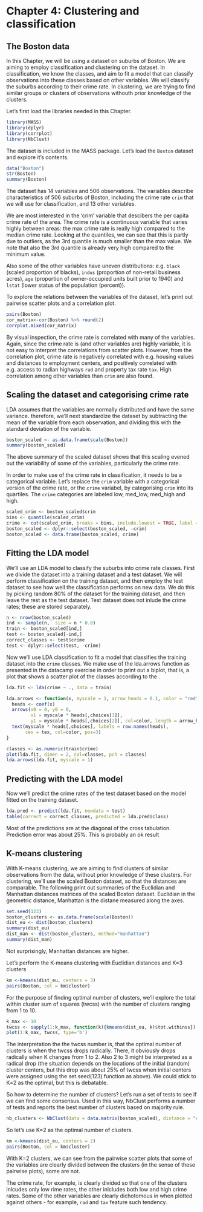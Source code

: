 # Chapter 4: Clustering and classification

## The Boston data

In this Chapter, we will be using a dataset on suburbs of Boston. We are aiming to employ classification and clustering on the dataset. In classification, we know the classes, and aim to fit a model that can classify observations into these classes based on other variables. We will classify the suburbs according to their crime rate. In clustering, we are trying to find similar groups or clusters of observations withouth prior knowledge of the clusters.

Let's first load the libraries needed in this Chapter.

```r
library(MASS)
library(dplyr)
library(corrplot)
library(NbClust)
```

The dataset is included in the MASS package. Let's load the `Boston` dataset and explore it's contents. 

```r
data("Boston")
str(Boston)
summary(Boston)
```

The dataset has 14 variables and 506 observations. The variables describe characteristics of 506 suburbs of Boston, including the crime rate `crim` that we will use for classification, and 13 other variables.

We are most interested in the 'crim' variable that descibers the per capita crime rate of the area. The crime rate is a continuous variable that varies highly between areas: the max crime rate is really high compared to the median crime rate. Looking at the quantiles, we can see that this is partly due to outliers, as the 3rd quantile is much smaller than the max value. We note that also the 3rd quantile is already very high compared to the minimum value.

Also some of the other variables have uneven distributions: e.g. `black` (scaled proportion of blacks), `indus` (proportion of non-retail business acres), `age` (proportion of owner-occupied units built prior to 1940) and `lstat` (lower status of the population (percent)). 

To explore the relations between the variables of the dataset, let's print out pairwise scatter plots and a correlation plot.

```r
pairs(Boston)
cor_matrix<-cor(Boston) %>% round(2)
corrplot.mixed(cor_matrix)
```

By visual inspection, the crime rate is correlated with many of the variables. Again, since the crime rate is (and other variables are) highly variable, it is not easy to interpret the correlations from scatter plots. However, from the correlation plot, crime rate is negatively correlated with e.g. housing values and distances to employment centers, and positively correlated with e.g. access to radian highways `rad` and property tax rate `tax`. High correlation among other variables than `crim` are also found.

## Scaling the dataset and categorising crime rate

LDA assumes that the variables are normally distributed and have the same variance. therefore, we'll next standardize the dataset by subtracting the mean of the variable from each observation, and dividing this with the standard deviation of the variable.

```r
boston_scaled <- as.data.frame(scale(Boston))
summary(boston_scaled)
```

The above summary of the scaled dataset shows that this scaling evened out the variability of some of the variables, particularly the crime rate.

In order to make use of the crime rate in classification, it needs to be a categorical variable. Let's replace the `crim` variable with a categorical version of the crime rate, or the `crime` variabel, by categorising `crim` into its quartiles. The `crime` categories are labeled low, med_low, med_high and high.

```r
scaled_crim <- boston_scaled$crim
bins <- quantile(scaled_crim)
crime <- cut(scaled_crim, breaks = bins, include.lowest = TRUE, label = c("low", "med_low", "med_high", "high"))
boston_scaled <- dplyr::select(boston_scaled, -crim)
boston_scaled <- data.frame(boston_scaled, crime)
```

## Fitting the LDA model

We'll use an LDA model to classify the suburbs into crime rate classes. First we divide the dataset into a training dataset and a test dataset. We will perform classification on the training dataset, and then employ the test dataset to see how well the classification performs on new data. We do this by picking random 80% of the dataset for the training dataset, and then leave the rest as the test dataset. Test dataset does not inlude the crime rates; these are stored separately.
```r
n <- nrow(boston_scaled)
ind <- sample(n,  size = n * 0.8)
train <- boston_scaled[ind,]
test <- boston_scaled[-ind,]
correct_classes <- test$crime
test <- dplyr::select(test, -crime)
```

Now we'll use LDA classification to fit a model that classifies the training dataset into the `crime` classes. We make use of the lda.arrows function as presented in the datacamp exercise in order to print out a biplot, that is, a plot that shows a scatter plot of the classes according to the .

```r
lda.fit <- lda(crime ~ ., data = train)

lda.arrows <- function(x, myscale = 1, arrow_heads = 0.1, color = "red", tex = 0.75, choices = c(1,2)){
  heads <- coef(x)
  arrows(x0 = 0, y0 = 0, 
         x1 = myscale * heads[,choices[1]], 
         y1 = myscale * heads[,choices[2]], col=color, length = arrow_heads)
  text(myscale * heads[,choices], labels = row.names(heads), 
       cex = tex, col=color, pos=3)
}

classes <- as.numeric(train$crime)
plot(lda.fit, dimen = 2, col=classes, pch = classes)
lda.arrows(lda.fit, myscale = 1)
```

## Predicting with the LDA model

Now we'll predict the crime rates of the test dataset based on the model fitted on the training dataset.

```r
lda.pred <- predict(lda.fit, newdata = test)
table(correct = correct_classes, predicted = lda.pred$class)
```

Most of the predictions are at the diagonal of the cross tabulation. Prediction error was about 25%. This is probably an ok result

## K-means clustering

With K-means clustering, we are aiming to find clusters of similar observations from the data, without prior knowledge of these clusters. For clustering, we'll use the scaled Boston dataset, so that the distances are comparable. The following print out summaries of the Euclidian and Manhattan distances matrices of the scaled Boston dataset. Euclidian in the geometric distance, Manhattan is the distane measured along the axes.

```r
set.seed(123)
boston_clusters <- as.data.frame(scale(Boston))
dist_eu <- dist(boston_clusters)
summary(dist_eu)
dist_man <- dist(boston_clusters, method="manhattan")
summary(dist_man)
```

Not surprisingly, Manhattan distances are higher.

Let's perform the K-means clustering with Euclidian distances and K=3 clusters

```r
km <-kmeans(dist_eu, centers = 3)
pairs(Boston, col = km$cluster)
```

For the purpose of finding optimal number of clusters, we'll explore the total within cluster sum of squares (twcss) with the number of clusters ranging from 1 to 10.

```r
k_max <- 10
twcss <- sapply(1:k_max, function(k){kmeans(dist_eu, k)$tot.withinss})
plot(1:k_max, twcss, type='b')
```

The interpretation the the twcss number is, that the optimal number of clusters is when the twcss drops radically. There, it obviously drops radically when K changes from 1 to 2. Also 2 to 3 might be interpreted as a radical drop (the situation depends on the locations of the initial (random) cluster centers, but this drop was about 25% of twcss when initial centers were assigned using the set.seed(123) function as above). We could stick to K=2 as the optimal, but this is debatable.

So how to determine the number of clusters? Let's run a set of tests to see if we can find some consensus. Used in this way, NbClust performs a number of tests and reports the best number of clusters based on majority rule.

```r
nb_clusters <- NbClust(data = data.matrix(boston_scaled), distance = "euclidean", min.nc = 2, max.nc = 15, method = "kmeans", index = "all")
```

So let's use K=2 as the optimal number of clusters.

```r
km <-kmeans(dist_eu, centers = 2)
pairs(Boston, col = km$cluster)
```

With K=2 clusters, we can see from the pairwise scatter plots that some of the variables are clearly divided between the clusters (in the sense of these pairwise plots), some are not.

The crime rate, for example, is clearly divided so that one of the clusters inlcudes only low rime rates, the other inlcludes both low and high crime rates. Some of the other variables are  clearly dichotomous in when plotted against others - for example, `rad` and `tax` feature such tendency.